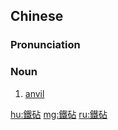 {{also|铁砧}}
==Chinese==
{{zh-forms|s=铁砧}}

===Pronunciation===
{{zh-pron
|m=tiězhēn
|c=tit3 zam1
|mn=thih-tiam
|cat=n
}}

===Noun===
{{zh-noun|mw=塊}}

# [[anvil]]

[[hu:鐵砧]]
[[mg:鐵砧]]
[[ru:鐵砧]]